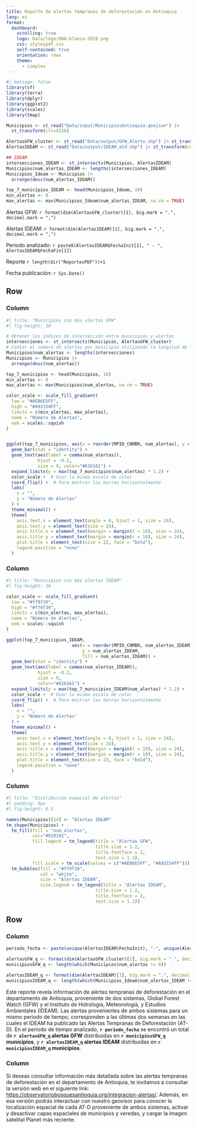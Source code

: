 ```yaml
---
title: Reporte de alertas tempranas de deforestación en Antioquia
lang: es
format: 
  dashboard:
    scrolling: true
    logo: Data/logo/OBA-blanco-2020.png
    css: stylespdf.css
    self-contained: true
    orientation: rows
    theme: 
      - simplex
---
```



```r
#| message: false
library(sf)
library(terra)
library(dplyr)
library(ggplot2)
library(scales)
library(tmap)
```


```r
Municipios <- st_read("Data/input/MunicipiosAntioquia.geojson") |>
  st_transform(crs=4326)

AlertasGFW_cluster <- st_read("Data/output/GFW_Alerts.shp") |> st_transform(crs=4326)
AlertasIDEAM <- st_read("Data/output/IDEAM_atd.shp") |> st_transform(crs=4326)

## IDEAM 
intersecciones_IDEAM <- st_intersects(Municipios, AlertasIDEAM)
Municipios$num_alertas_IDEAM <- lengths(intersecciones_IDEAM)
Municipios_Ideam <- Municipios |>
  arrange(desc(num_alertas_IDEAM))

top_7_municipios_IDEAM <- head(Municipios_Ideam, 10)
min_alertas <- 0
max_alertas <- max(Municipios_Ideam$num_alertas_IDEAM, na.rm = TRUE)

```


<i class="bi bi-exclamation-triangle-fill" id="icono-alerta"></i> <span class="textoAlerts">Alertas GFW:</span>
<span class="valor"> `r format(dim(AlertasGFW_cluster)[1], big.mark = ".", decimal.mark = ",")` </span>

<i class="bi bi-exclamation-triangle-fill" id="icono-alerta"></i> <span class="textoAlerts">Alertas IDEAM:</span>
<span class="valor"> `r format(dim(AlertasIDEAM)[1], big.mark = ".", decimal.mark = ",")` </span>

<i class="bi bi-calendar-week" id="icono-alerta"></i> <span class="textoAlerts">Periodo analizado:</span>
<span class="valor"> `r paste0(AlertasIDEAM$FechaInit[1], " - ", AlertasIDEAM$FechaFin[1])` </span>

<span class="title-style"> Reporte `r length(dir("ReportesPDF"))+1` </span>

<span class="textoAlerts2">Fecha publicación:</span>
<span class="valor2"> `r Sys.Date()` </span>






## Row {height=70%}

### Column {width=27%}

```r
#| title: "Municipios con más alertas GFW"
#| fig-height: 10

# Obtener los índices de intersección entre municipios y alertas
intersecciones <- st_intersects(Municipios, AlertasGFW_cluster)
# Contar el número de alertas por municipio utilizando la longitud de las intersecciones
Municipios$num_alertas <- lengths(intersecciones)
Municipios <- Municipios |>
  arrange(desc(num_alertas))

top_7_municipios <- head(Municipios, 10)
min_alertas <- 0
max_alertas <- max(Municipios$num_alertas, na.rm = TRUE)

color_scale <- scale_fill_gradient(
  low = "#AEB6E5FF",
  high = "#A93154FF",
  limits = c(min_alertas, max_alertas),
  name = "Número de Alertas",
  oob = scales::squish
)


ggplot(top_7_municipios, aes(x = reorder(MPIO_CNMBR, num_alertas), y = num_alertas, fill = num_alertas)) +
  geom_bar(stat = "identity") +
  geom_text(aes(label = comma(num_alertas)), 
            hjust = -0.2,
            size = 9, color="#616161") +
  expand_limits(y = max(top_7_municipios$num_alertas) * 1.2) +
  color_scale +  # Usar la misma escala de color
  coord_flip() +  # Para mostrar las barras horizontalmente
  labs(
    x = "",
    y = "Número de Alertas"
  ) +
  theme_minimal() +
  theme(
    axis.text.x = element_text(angle = 0, hjust = 1, size = 24),
    axis.text.y = element_text(size = 24),
    axis.title.x = element_text(margin = margin(t = 10), size = 24),
    axis.title.y = element_text(margin = margin(r = 10), size = 24),
    plot.title = element_text(size = 22, face = "bold"),
    legend.position = "none"
  )


```



### Column {width=27%}

```r
#| title: "Municipios con más alertas IDEAM"
#| fig-height: 10

color_scale <- scale_fill_gradient(
  low = "#ff9f39",
  high = "#ff9f39",
  limits = c(min_alertas, max_alertas),
  name = "Número de Alertas",
  oob = scales::squish
)

ggplot(top_7_municipios_IDEAM, 
                         aes(x = reorder(MPIO_CNMBR, num_alertas_IDEAM),
                             y = num_alertas_IDEAM, 
                             fill = num_alertas_IDEAM)) +
  geom_bar(stat = "identity") +
  geom_text(aes(label = comma(num_alertas_IDEAM)), 
            hjust = -0.2,  
            size = 9,
            color="#616161") +
  expand_limits(y = max(top_7_municipios_IDEAM$num_alertas) * 1.2) +
  color_scale +  # Usar la misma escala de color
  coord_flip() +  # Para mostrar las barras horizontalmente
  labs(
    x = "",
    y = "Número de Alertas"
  ) +
  theme_minimal() +
  theme(
    axis.text.x = element_text(angle = 0, hjust = 1, size = 24),
    axis.text.y = element_text(size = 24),
    axis.title.x = element_text(margin = margin(t = 10), size = 24),
    axis.title.y = element_text(margin = margin(r = 10), size = 24),
    plot.title = element_text(size = 22, face = "bold"),
    legend.position = "none"
  )
```



### Column {width=46%}


```r
#| title: "Distribución espacial de alertas"
#| padding: 0px
#| fig-height: 6.5

names(Municipios)[14] <- "Alertas IDEAM"
tm_shape(Municipios) +
  tm_fill(fill = "num_alertas", 
          col="#919191", 
          fill.legend = tm_legend(title = "Alertas GFW",
                                  title.size = 1.2,
                                  title.fontface = 2,
                                  text.size = 1.1),
          fill.scale = tm_scale(values = c("#AEB6E5FF", "#A93154FF"))) +
  tm_bubbles(fill = "#ff9f39", 
             col = "white", 
             size = "Alertas IDEAM",
             size.legend = tm_legend(title = "Alertas IDEAM",
                                  title.size = 1.2,
                                  title.fontface = 2,
                                  text.size = 1.1)) 

```




## Row {height=30%}

### Column {width=54%}
```r
periodo_fecha <- paste(unique(AlertasIDEAM$FechaInit), "-", unique(AlertasIDEAM$FechaFin))

alertasGFW_q <- format(dim(AlertasGFW_cluster)[1], big.mark = ".", decimal.mark = ",")
municipiosGFW_q <- length(which(Municipios$num_alertas != 0))

alertasIDEAM_q <- format(dim(AlertasIDEAM)[1], big.mark = ".", decimal.mark = ",")
municipiosIDEAM_q <- length(which(Municipios_Ideam$num_alertas_IDEAM != 0))
```


Este reporte revela información de alertas tempranas de deforestación en el departamento de Antioquia, proveniente de dos sistemas, Global Forest Watch (GFW) y el Instituto de Hidrología, Meteorología, y Estudios Ambientales (IDEAM). Las alertas provenientes de ambos sistemas para un mismo periodo de tiempo, corresponden a las últimas dos semanas en las cuales el IDEAM ha publicado las Alertas Tempranas de Deforestación (AT-D). En el periodo de tiempo analizado, **`r periodo_fecha`** se encontró un total de **`r alertasGFW_q` alertas GFW** distribuidas en **`r municipiosGFW_q` municipios**, y **`r alertasIDEAM_q` alertas IDEAM** distribuidas en **`r municipiosIDEAM_q` municipios**.


### Column {width=46%}

Si deseas consultar información más detallada sobre las alertas tempranas de deforestación en el departamento de Antioquia, te invitamos a consultar la versión web en el siguiente link: <https://observatoriobosquesantioquia.org/integracion-alertas/>. Además, en esa versión podrás interactuar con nuestro geovisor para conocer la localización espacial de cada AT-D proveniente de ambos sistemas, activar y desactivar capas espaciales de municipios y veredas, y cargar la imagen satelital Planet más reciente. 






